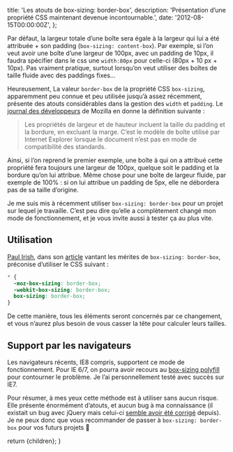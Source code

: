 
  title: 'Les atouts de box-sizing: border-box',
  description:
    'Présentation d’une propriété CSS maintenant devenue incontournable.',
  date: '2012-08-15T00:00:00Z',
};

Par défaut, la largeur totale d’une boîte sera égale à la largeur qui lui a été attribuée + son padding (`box-sizing: content-box`). Par exemple, si l’on veut avoir une boîte d’une largeur de 100px, avec un padding de 10px, il faudra spécifier dans le css une `width:80px` pour celle-ci (80px + 10 px + 10px). Pas vraiment pratique, surtout lorsqu’on veut utiliser des boîtes de taille fluide avec des paddings fixes…

Heureusement, La valeur `border-box` de la propriété CSS `box-sizing`, apparemment peu connue et peu utilisée jusqu’à assez récemment, présente des atouts considérables dans la gestion des `width` et `padding`. Le [journal des développeurs](https://developer.mozilla.org/fr/docs/CSS/-moz-box-sizing) de Mozilla en donne la définition suivante :

> Les propriétés de largeur et de hauteur incluent la taille du padding et la bordure, en excluant la marge. C’est le modèle de boîte utilisé par Internet Explorer lorsque le document n’est pas en mode de compatibilité des standards.

Ainsi, si l’on reprend le premier exemple, une boîte à qui on a attribué cette propriété fera toujours une largeur de 100px, quelque soit le padding et la bordure qu’on lui attribue. Même chose pour une boîte de largeur fluide, par exemple de 100% : si on lui attribue un padding de 5px, elle ne débordera pas de sa taille d’origine.

Je me suis mis à récemment utiliser `box-sizing: border-box` pour un projet sur lequel je travaille. C’est peu dire qu’elle a complètement changé mon mode de fonctionnement, et je vous invite aussi à tester ça au plus vite.

## Utilisation

[Paul Irish](http://paulirish.com), dans son [article](http://paulirish.com/2012/box-sizing-border-box-ftw/) vantant les mérites de `box-sizing: border-box`, préconise d’utiliser le CSS suivant :

```css
* {
  -moz-box-sizing: border-box;
  -webkit-box-sizing: border-box;
  box-sizing: border-box;
}
```

De cette manière, tous les éléments seront concernés par ce changement, et vous n’aurez plus besoin de vous casser la tête pour calculer leurs tailles.

## Support par les navigateurs

Les navigateurs récents, IE8 compris, supportent ce mode de fonctionnement. Pour IE 6/7, on pourra avoir recours au [box-sizing polyfill](https://github.com/Schepp/box-sizing-polyfill) pour contourner le problème. Je l’ai personnellement testé avec succès sur IE7.

Pour résumer, à mes yeux cette méthode est à utiliser sans aucun risque. Elle présente énormément d’atouts, et aucun bug à ma connaissance (il existait un bug avec jQuery mais celui-ci [semble avoir été corrigé](http://bugs.jquery.com/ticket/11004) depuis). Je ne peux donc que vous recommander de passer à `box-sizing: border-box` pour vos futurs projets 🙂

  return <MdxLayout metadata={metadata}>{children}</MdxLayout>;
}

